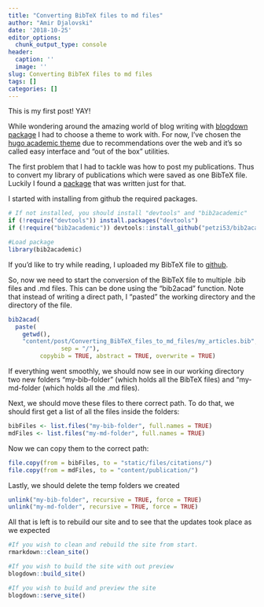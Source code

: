 ```yaml
---
title: "Converting BibTeX files to md files"
author: "Amir Djalovski"
date: '2018-10-25'
editor_options:
  chunk_output_type: console
header:
  caption: ''
  image: ''
slug: Converting BibTeX files to md files
tags: []
categories: []
---
```


This is my first post! YAY!

While wondering around the amazing world of blog writing with [blogdown package](https://github.com/rstudio/blogdown) I had to choose a theme to work with. For now, I've chosen the [hugo academic theme](https://themes.gohugo.io/academic/) due to recommendations over the web and it's so called easy interface and "out of the box" utilities. 

The first problem that I had to tackle was how to post my publications. Thus to convert my library of publications which were saved as one BibTeX file. Luckily I found a [package](https://github.com/petzi53/bib2academic) that was written just for that.

I started with installing from github the required packages. 

```r
# If not installed, you should install "devtools" and "bib2academic"
if (!require("devtools")) install.packages("devtools")
if (!require("bib2academic")) devtools::install_github("petzi53/bib2academic")

#Load package
library(bib2academic)

```

If you'd like to try while reading, I uploaded my BibTeX file to [github](https://github.com/AmirDJV/AmirDJV.github.io/blob/master/content/post/Converting_BibTeX_files_to_md_files/my_articles.bib).

So, now we need to start the conversion of the BibTeX file to multiple .bib files and .md files. This can be done using the "bib2acad" function. 
Note that instead of writing a direct path, I "pasted" the working directory and the directory of the file.  
```r
bib2acad(
  paste(
    getwd(),
    "content/post/Converting_BibTeX_files_to_md_files/my_articles.bib", 
               sep = "/"),
         copybib = TRUE, abstract = TRUE, overwrite = TRUE)
```

If everything went smoothly, we should now see in our working directory two new folders "my-bib-folder" (which holds all the BibTeX files) and "my-md-folder (which holds all the .md files). 

Next, we should move these files to there correct path.
To do that, we should first get a list of all the files inside the folders:
```r
bibFiles <- list.files("my-bib-folder", full.names = TRUE)
mdFiles <- list.files("my-md-folder", full.names = TRUE)
```

Now we can copy them to the correct path:
```r
file.copy(from = bibFiles, to = "static/files/citations/")
file.copy(from = mdFiles, to = "content/publication/")
```

Lastly, we should delete the temp folders we created
```r
unlink("my-bib-folder", recursive = TRUE, force = TRUE)
unlink("my-md-folder", recursive = TRUE, force = TRUE)
```

All that is left is to rebuild our site and to see that the updates took place as we expected 
```r
#If you wish to clean and rebuild the site from start.
rmarkdown::clean_site()

#If you wish to build the site with out preview
blogdown::build_site()

#If you wish to build and preview the site
blogdown::serve_site()

```


